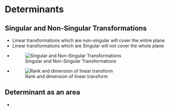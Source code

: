 # Determinants

## Singular and Non-Singular Transformations
* Linear transformations which are non-singular will cover the entire plane
* Linear transformations which are Singular will not cover the whole plane
* ![Singular and Non-Singular Transformations](/Images/singular_non_singular_transformations.png)
* ![Rank and dimension of linear transform](/Images/rank_and_dimensions_linear_transform.png)

## Determinant as an area
* 
